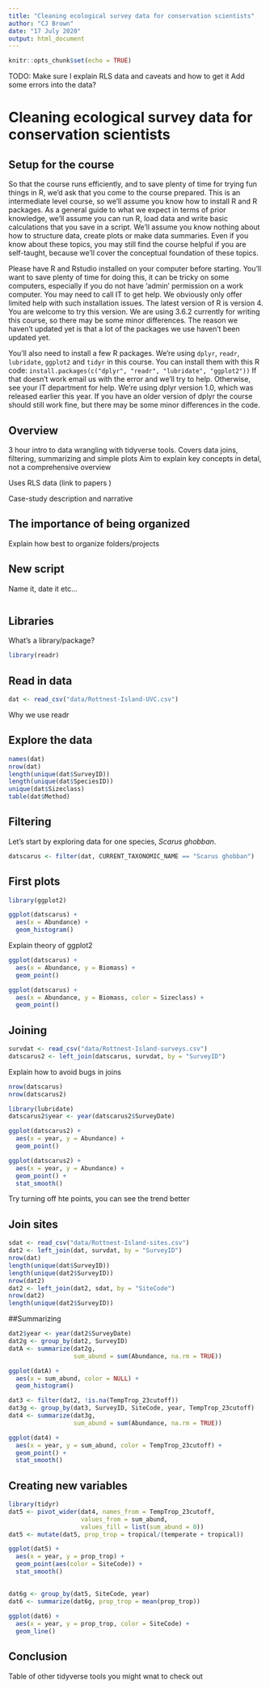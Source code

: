 ```yaml
---
title: "Cleaning ecological survey data for conservation scientists"
author: "CJ Brown"
date: "17 July 2020"
output: html_document
---
```


```r
knitr::opts_chunk$set(echo = TRUE)
```

TODO: 
Make sure I explain RLS data and caveats and how to get it
Add some errors into the data? 




# Cleaning ecological survey data for conservation scientists

## Setup for the course  

So that the course runs efficiently, and to save plenty of time for trying fun things in R, we'd ask that you come to the course prepared. 
This is an intermediate level course, so we'll assume you know how to install R and R packages. As a general guide to what we expect in terms of prior knowledge, we'll assume you can run R, load data and write basic calculations that you save in a script. We'll assume you know nothing about how to structure data, create plots or make data summaries. Even if you know about these topics, you may still find the course helpful if you are self-taught, because we'll cover the conceptual foundation of these topics. 

Please have R and Rstudio installed on your computer before starting. You'll want to save plenty of time for doing this, it can be tricky on some computers, especially if you do not have 'admin' permission on a work computer. You may need to call IT to get help. We obviously only offer limited help with such installation issues. 
The latest version of R is version 4. You are welcome to try this version. We are using 3.6.2 currently for writing this course, so there may be some minor differences. The reason we haven't updated yet is that a lot of the packages we use haven't been updated yet. 

You'll also need to install a few R packages. We're using `dplyr`, `readr`, `lubridate`, `ggplot2` and `tidyr` in this course. You can install them with this R code: 
`install.packages(c("dplyr", "readr", "lubridate", "ggplot2"))`
If that doesn't work email us with the error and we'll try to help. Otherwise, see your IT department for help. 
We're using dplyr version 1.0, which was released earlier this year. If you have an older version of dplyr the course should still work fine, but there may be some minor differences in the code. 

## Overview

3 hour intro to data wrangling with tidyverse tools. 
Covers data joins, filtering, summarizing and simple plots
Aim to explain key concepts in detal, not a comprehensive overview

Uses RLS data (link to papers )

Case-study description and narrative 

## The importance of being organized

Explain how best to organize folders/projects 

## New script

Name it, date it etc... 

```r

```

## Libraries 

What's a library/package? 

```r
library(readr)
```


## Read in data

```r
dat <- read_csv("data/Rottnest-Island-UVC.csv")
```

Why we use readr


## Explore the data

```r
names(dat)
nrow(dat)
length(unique(dat$SurveyID))
length(unique(dat$SpeciesID))
unique(dat$Sizeclass)
table(dat$Method)
```

## Filtering

Let's start by exploring data for one species, *Scarus ghobban*. 

```r
datscarus <- filter(dat, CURRENT_TAXONOMIC_NAME == "Scarus ghobban")
```

## First plots 

```r
library(ggplot2)
```

```r
ggplot(datscarus) + 
  aes(x = Abundance) + 
  geom_histogram()
```

Explain theory of ggplot2


```r
ggplot(datscarus) + 
  aes(x = Abundance, y = Biomass) +
  geom_point()
```


```r
ggplot(datscarus) + 
  aes(x = Abundance, y = Biomass, color = Sizeclass) +
  geom_point()
```

## Joining
```r
survdat <- read_csv("data/Rottnest-Island-surveys.csv")
datscarus2 <- left_join(datscarus, survdat, by = "SurveyID")
```

Explain how to avoid bugs in joins

```r
nrow(datscarus)
nrow(datscarus2)
```
```r
library(lubridate)
datscarus2$year <- year(datscarus2$SurveyDate)
```

```r
ggplot(datscarus2) + 
  aes(x = year, y = Abundance) + 
  geom_point()
```

```r
ggplot(datscarus2) + 
  aes(x = year, y = Abundance) + 
  geom_point() +
  stat_smooth()
```
Try turning off hte points,  you can see the trend better

## Join sites

```r
sdat <- read_csv("data/Rottnest-Island-sites.csv")
dat2 <- left_join(dat, survdat, by = "SurveyID")
nrow(dat)
length(unique(dat$SurveyID))
length(unique(dat2$SurveyID))
nrow(dat2)
dat2 <- left_join(dat2, sdat, by = "SiteCode")
nrow(dat2)
length(unique(dat2$SurveyID))
```


##Summarizing 

```r
dat2$year <- year(dat2$SurveyDate)
dat2g <- group_by(dat2, SurveyID)
datA <- summarize(dat2g, 
                  sum_abund = sum(Abundance, na.rm = TRUE))

```

```r
ggplot(datA) + 
  aes(x = sum_abund, color = NULL) +
  geom_histogram()
```

```r
dat3 <- filter(dat2, !is.na(TempTrop_23cutoff))
dat3g <- group_by(dat3, SurveyID, SiteCode, year, TempTrop_23cutoff)
dat4 <- summarize(dat3g, 
                  sum_abund = sum(Abundance, na.rm = TRUE))

```
```r
ggplot(dat4) + 
  aes(x = year, y = sum_abund, color = TempTrop_23cutoff) +
  geom_point() +
  stat_smooth()
```

## Creating new variables

```r
library(tidyr)
dat5 <- pivot_wider(dat4, names_from = TempTrop_23cutoff,
                    values_from = sum_abund,
                    values_fill = list(sum_abund = 0))
dat5 <- mutate(dat5, prop_trop = tropical/(temperate + tropical))

```

```r
ggplot(dat5) + 
  aes(x = year, y = prop_trop) +
  geom_point(aes(color = SiteCode)) + 
  stat_smooth()
```


##

```r
dat6g <- group_by(dat5, SiteCode, year)
dat6 <- summarize(dat6g, prop_trop = mean(prop_trop))
```

```r
ggplot(dat6) + 
  aes(x = year, y = prop_trop, color = SiteCode) +
  geom_line()
```



## Conclusion

Table of other tidyverse tools you might wnat to check out
